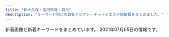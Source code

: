 ```yaml
---
title: "新大久保・高田馬場・目白"
description: "キーワード別にの巨乳アジアン・チャイナエステ嬢情報をまとめました。"
---
```


新着画像と新着キーワードをまとめています。
2021年07月05日の情報です。

<DmmAffiliateIns />
<KeywordTable
  shops={
    [
    {
        "url": "http://tkoi.work/",
        "keywords": {},
        "img_links": [
            "http://tkoi.work/images/sm.jpg",
            "http://tkoi.work/sp/images/2.jpg",
            "http://tkoi.work/sp/img/riri1.jpg",
            "http://tkoi.work/images/int2.png",
            "http://tkoi.work/images/interior_t.jpg",
            "http://tkoi.work/sp/images/3.jpg",
            "http://tkoi.work/sp/images/ac2.png",
            "http://tkoi.work/sp/images/int2.png",
            "http://tkoi.work/sp/images/sys.png",
            "http://tkoi.work/images/main_footer.jpg",
            "http://tkoi.work/images/sys1.png",
            "http://tkoi.work/sp/images/head.jpg",
            "http://tkoi.work/img/mika1.jpg",
            "http://tkoi.work/images/b2.jpg",
            "http://tkoi.work/images/mobile.jpg",
            "http://tkoi.work/img/riri1.jpg",
            "http://tkoi.work/sp/images/1.jpg",
            "http://tkoi.work/sp/images/interior_t.png",
            "http://tkoi.work/sp/images/staff_t.png",
            "http://tkoi.work/sp/images/newsb.png",
            "http://tkoi.work/sp/images/info.png",
            "http://tkoi.work/images/s1.png",
            "http://tkoi.work/sp/images/4.jpg",
            "http://tkoi.work/images/news.png",
            "http://tkoi.work/images/int1.png",
            "http://tkoi.work/images/staff_t.jpg",
            "http://tkoi.work/sp/img/ai1.jpg",
            "http://tkoi.work/img/koko1.jpg",
            "http://tkoi.work/images/sys2.png",
            "http://tkoi.work/sp/images/footer.png",
            "http://tkoi.work/img/ai1.jpg",
            "http://tkoi.work/images/main_top.jpg",
            "http://tkoi.work/sp/images/int1.png",
            "http://tkoi.work/images/1.jpg",
            "http://tkoi.work/sp/images/news.jpg",
            "http://tkoi.work/sp/images/ac1.jpg",
            "http://tkoi.work/images/3.jpg",
            "http://tkoi.work/images/ta.jpg",
            "http://tkoi.work/images/b1.jpg",
            "http://tkoi.work/images/head.jpg",
            "http://tkoi.work/sp/images/rec2.png",
            "http://tkoi.work/sp/img/koko1.jpg",
            "http://tkoi.work/sp/images/tel.jpg",
            "http://tkoi.work/sp/menu/top.jpg",
            "http://tkoi.work/sp/menu/staff.jpg",
            "http://tkoi.work/sp/images/rec1.png",
            "http://tkoi.work/sp/img/mika1.jpg",
            "http://tkoi.work/images/b3.jpg",
            "http://tkoi.work/images/2.jpg",
            "http://tkoi.work/sp/images/info_t.jpg",
            "http://tkoi.work/images/4.jpg"
        ],
        "name": "\u604b",
        "station": "JR\u9ad8\u7530\u99ac\u5834\u99c5\u65e9\u7a32\u7530\u53e3"
    },
    {
        "station": "JR\u9ad8\u7530\u99ac\u5834\u99c5\u65e9\u7a32\u7530\u53e3",
        "keywords": {
            "D": 1,
            "89": 1,
            "C": 7,
            "87": 4,
            "88": 3
        },
        "url": "http://www.y-rlx.site/",
        "img_links": [
            "http://y-rlx.site/images/index_04.jpg",
            "http://www.y-rlx.site/images/upload/thumb/d36e2b351f872c4a.jpg",
            "http://www.y-rlx.site/images/upload/thumb/014d074e9b93e9d3.jpg",
            "http://www.y-rlx.site/images/info.jpg",
            "http://www.y-rlx.site/images/index_10.jpg",
            "http://www.y-rlx.site/images/upload/thumb/296a422030195eea.jpg",
            "http://www.y-rlx.site/images/index_09.jpg",
            "http://www.y-rlx.site/images/staff_09.jpg",
            "http://www.y-rlx.site/images/index_04.jpg",
            "http://www.y-rlx.site/images/index_01.jpg",
            "http://www.y-rlx.site/images/index_03.jpg",
            "http://www.y-rlx.site/girl/02.jpg",
            "http://www.y-rlx.site/images/upload/thumb/6f5c8adf73ecadc0.jpg",
            "http://www.y-rlx.site/images/card.jpg",
            "http://www.y-rlx.site/images/index_18.jpg",
            "http://y-rlx.site/images/index_07.jpg",
            "http://www.y-rlx.site/images/upload/thumb/7555ce96672677f4.jpg",
            "http://www.y-rlx.site/images/index_05.jpg",
            "http://www.y-rlx.site/images/rec_09.jpg",
            "http://www.y-rlx.site/girl/04.jpg",
            "http://www.y-rlx.site/images/index_08.jpg",
            "http://www.y-rlx.site/images/index_06.jpg",
            "http://www.y-rlx.site/images/index_13.jpg",
            "http://www.y-rlx.site/images/index_19.jpg",
            "http://www.y-rlx.site/images/upload/thumb/e95087fc68743943.jpg",
            "http://www.y-rlx.site/images/index_11.jpg",
            "http://www.y-rlx.site/images/index_15.jpg",
            "http://www.y-rlx.site/images/index_20.jpg",
            "http://www.y-rlx.site/images/rec.jpg",
            "http://www.y-rlx.site/images/upload/thumb/22943222540dae02.jpg",
            "http://www.y-rlx.site/images/index_07.jpg",
            "http://www.y-rlx.site/girl/05.jpg",
            "http://www.y-rlx.site/images/info_09.jpg",
            "http://www.y-rlx.site/images/index_02.jpg",
            "http://www.y-rlx.site/girl/01.jpg",
            "http://www.y-rlx.site/girl/03.jpg",
            "http://www.y-rlx.site/images/upload/thumb/8094444931bf183e.jpg"
        ],
        "name": "\u60a0\u30a8\u30b9\u30c6"
    },
    {
        "name": "Lovely Heart",
        "keywords": {
            "C": 39
        },
        "url": "http://aes-salon.com/",
        "station": "JR\u5927\u4e45\u4fdd\u99c5\u5317\u53e3",
        "img_links": [
            "http://aes-salon.com/scdl/staff/10731mb.jpg",
            "http://aes-salon.com/scdl/staff/10721.jpg",
            "http://aes-salon.com/pic/head.jpg",
            "http://aes-salon.com/scdl/staff/10411.jpg",
            "http://aes-salon.com/scdl/staff/10502.jpg",
            "http://aes-salon.com/img/ttl_staff.png",
            "http://aes-salon.com/scdl/staff/10692.jpg",
            "http://aes-salon.com/pic/top2.jpg",
            "http://aes-salon.com/scdl/staff/10122.jpg",
            "http://aes-salon.com/scdl/staff/10592.jpg",
            "http://aes-salon.com/img/access/road2.jpg",
            "http://aes-salon.com/pic/top1.jpg",
            "http://aes-salon.com/scdl/staff/10631mb.jpg",
            "http://aes-salon.com/scdl/staff/10651mb.jpg",
            "http://aes-salon.com/scdl/staff/10631.jpg",
            "http://aes-salon.com/img/ttl_attbnr.jpg",
            "http://aes-salon.com/scdl/staff/10471.jpg",
            "http://aes-salon.com/scdl/staff/10591.jpg",
            "http://aes-salon.com/img/ttl_sister.png",
            "http://aes-salon.com/scdl/staff/10081mb.jpg",
            "http://aes-salon.com/scdl/staff/10091.jpg",
            "http://aes-salon.com/scdl/staff/10082.jpg",
            "http://aes-salon.com/scdl/staff/10121mb.jpg",
            "http://aes-salon.com/scdl/staff/10671mb.jpg",
            "http://aes-salon.com/img/ttl_bekan.jpg",
            "http://aes-salon.com/scdl/staff/10462.jpg",
            "http://aes-salon.com/scdl/staff/10461mb.jpg",
            "http://aes-salon.com/scdl/staff/10341.jpg",
            "http://aes-salon.com/scdl/staff/10731.jpg",
            "http://aes-salon.com/scdl/staff/10091mb.jpg",
            "http://aes-salon.com/scdl/staff/10741mb.jpg",
            "http://aes-salon.com/scdl/staff/10121.jpg",
            "http://aes-salon.com/scdl/staff/10641.jpg",
            "http://aes-salon.com/scdl/staff/10601mb.jpg",
            "http://aes-salon.com/img/system/campaign.jpg",
            "http://aes-salon.com/scdl/staff/10441mb.jpg",
            "http://aes-salon.com/scdl/staff/10721mb.jpg",
            "http://aes-salon.com/scdl/staff/10341mb.jpg",
            "http://aes-salon.com/scdl/staff/10711.jpg",
            "http://aes-salon.com/scdl/staff/10411mb.jpg",
            "http://aes-salon.com/scdl/staff/10511.jpg",
            "http://aes-salon.com/scdl/staff/10511mb.jpg",
            "http://aes-salon.com/scdl/staff/10711mb.jpg",
            "http://aes-salon.com/scdl/staff/10693.jpg",
            "http://aes-salon.com/scdl/staff/10292.jpg",
            "http://aes-salon.com/scdl/staff/10691mb.jpg",
            "http://aes-salon.com/scdl/staff/10501mb.jpg",
            "http://aes-salon.com/scdl/staff/10651.jpg",
            "http://aes-salon.com/scdl/staff/10601.jpg",
            "http://aes-salon.com/scdl/staff/10671.jpg",
            "http://aes-salon.com/scdl/staff/10602.jpg",
            "http://aes-salon.com/scdl/staff/10092.jpg",
            "http://aes-salon.com/scdl/staff/10291.jpg",
            "http://aes-salon.com/scdl/staff/10591mb.jpg",
            "http://aes-salon.com/scdl/staff/10461.jpg",
            "http://aes-salon.com/scdl/staff/10641mb.jpg",
            "http://aes-salon.com/scdl/staff/10083.jpg",
            "http://aes-salon.com/scdl/staff/10571mb.jpg",
            "http://aes-salon.com/scdl/staff/10741.jpg",
            "http://aes-salon.com/scdl/staff/10701mb.jpg",
            "http://aes-salon.com/scdl/staff/10701.jpg",
            "http://aes-salon.com/scdl/staff/10561mb.jpg",
            "http://aes-salon.com/img/access/road3.jpg",
            "http://aes-salon.com/scdl/staff/10472.jpg",
            "http://aes-salon.com/scdl/staff/10081.jpg",
            "http://aes-salon.com/img/access/roaddm.png",
            "http://aes-salon.com/scdl/staff/10441.jpg",
            "http://aes-salon.com/img/access/road1.jpg",
            "http://aes-salon.com/scdl/staff/10351mb.jpg",
            "http://aes-salon.com/img/ttl_nouka.jpg",
            "http://aes-salon.com/scdl/staff/10691.jpg",
            "http://aes-salon.com/scdl/staff/10342.jpg",
            "http://aes-salon.com/scdl/staff/10412.jpg",
            "http://aes-salon.com/scdl/staff/10561.jpg",
            "http://aes-salon.com/scdl/staff/10661.jpg",
            "http://aes-salon.com/scdl/staff/10351.jpg",
            "http://aes-salon.com/i/files/homeimg.jpg",
            "http://aes-salon.com/scdl/staff/10694.jpg",
            "http://aes-salon.com/scdl/staff/10571.jpg",
            "http://aes-salon.com/scdl/staff/10471mb.jpg",
            "http://aes-salon.com/img/ttl_att.png",
            "http://aes-salon.com/scdl/staff/10621mb.jpg",
            "http://aes-salon.com/img/access/road4.jpg",
            "http://aes-salon.com/scdl/staff/10621.jpg",
            "http://aes-salon.com/scdl/staff/10563.jpg",
            "http://aes-salon.com/scdl/staff/10661mb.jpg",
            "http://aes-salon.com/img/ttl_mobile.jpg",
            "http://aes-salon.com/scdl/staff/10562.jpg",
            "http://aes-salon.com/scdl/staff/10291mb.jpg",
            "http://aes-salon.com/scdl/staff/10501.jpg"
        ]
    },
    {
        "img_links": [
            "http://aes-treat.com/scdl/staff/10842.jpg",
            "http://aes-treat.com/scdl/staff/10171mb.jpg",
            "http://aes-treat.com/scdl/staff/10861mb.jpg",
            "http://aes-treat.com/img/ttl_nouka.jpg",
            "http://aes-treat.com/scdl/staff/11211.jpg",
            "http://aes-treat.com/i/files/homeimg.jpg",
            "http://aes-treat.com/scdl/staff/10891mb.jpg",
            "http://aes-treat.com/scdl/staff/11241.jpg",
            "http://aes-treat.com/scdl/staff/11111.jpg",
            "http://aes-treat.com/img/system/campaign.jpg",
            "http://aes-treat.com/scdl/staff/10811mb.jpg",
            "http://aes-treat.com/scdl/staff/10721mb.jpg",
            "http://aes-treat.com/scdl/staff/11081.jpg",
            "http://aes-treat.com/scdl/staff/11131.jpg",
            "http://aes-treat.com/scdl/staff/10972.jpg",
            "http://aes-treat.com/scdl/staff/11111mb.jpg",
            "http://aes-treat.com/pic/head.jpg",
            "http://aes-treat.com/scdl/staff/11051.jpg",
            "http://aes-treat.com/scdl/staff/10981mb.jpg",
            "http://aes-treat.com/scdl/staff/10651mb.jpg",
            "http://aes-treat.com/scdl/staff/11161mb.jpg",
            "http://aes-treat.com/scdl/staff/11191.jpg",
            "http://aes-treat.com/scdl/staff/11241mb.jpg",
            "http://aes-treat.com/scdl/staff/11041mb.jpg",
            "http://aes-treat.com/scdl/staff/11231.jpg",
            "http://aes-treat.com/img/ttl_mobile.jpg",
            "http://aes-treat.com/img/ttl_staff.png",
            "http://aes-treat.com/scdl/staff/10902.jpg",
            "http://aes-treat.com/scdl/staff/11162.jpg",
            "http://aes-treat.com/scdl/staff/10841mb.jpg",
            "http://aes-treat.com/scdl/staff/11151.jpg",
            "http://aes-treat.com/scdl/staff/11131mb.jpg",
            "http://aes-treat.com/pic/top1.jpg",
            "http://aes-treat.com/scdl/staff/11101.jpg",
            "http://aes-treat.com/scdl/staff/10941.jpg",
            "http://aes-treat.com/scdl/staff/10971.jpg",
            "http://aes-treat.com/img/ttl_attbnr.jpg",
            "http://aes-treat.com/scdl/staff/10811.jpg",
            "http://aes-treat.com/scdl/staff/10681mb.jpg",
            "http://aes-treat.com/scdl/staff/10861.jpg",
            "http://aes-treat.com/scdl/staff/11091.jpg",
            "http://aes-treat.com/scdl/staff/11231mb.jpg",
            "http://aes-treat.com/scdl/staff/11191mb.jpg",
            "http://aes-treat.com/scdl/staff/10721.jpg",
            "http://aes-treat.com/scdl/staff/10841.jpg",
            "http://aes-treat.com/scdl/staff/10891.jpg",
            "http://aes-treat.com/scdl/staff/10681.jpg",
            "http://aes-treat.com/scdl/staff/11091mb.jpg",
            "http://aes-treat.com/pic/top2.jpg",
            "http://aes-treat.com/scdl/staff/10901.jpg",
            "http://aes-treat.com/scdl/staff/10171.jpg",
            "http://aes-treat.com/scdl/staff/10981.jpg",
            "http://aes-treat.com/scdl/staff/11211mb.jpg",
            "http://aes-treat.com/scdl/staff/10651.jpg",
            "http://aes-treat.com/img/ttl_att.png",
            "http://aes-treat.com/scdl/staff/11081mb.jpg",
            "http://aes-treat.com/scdl/staff/11121mb.jpg",
            "http://aes-treat.com/scdl/staff/10941mb.jpg",
            "http://aes-treat.com/scdl/staff/11121.jpg",
            "http://aes-treat.com/scdl/staff/10771.jpg",
            "http://aes-treat.com/scdl/staff/10901mb.jpg",
            "http://aes-treat.com/scdl/staff/10971mb.jpg",
            "http://aes-treat.com/scdl/staff/11101mb.jpg",
            "http://aes-treat.com/scdl/staff/10771mb.jpg",
            "http://aes-treat.com/scdl/staff/11051mb.jpg",
            "http://aes-treat.com/scdl/staff/11151mb.jpg",
            "http://aes-treat.com/scdl/staff/11161.jpg",
            "http://aes-treat.com/img/ttl_sister.png",
            "http://aes-treat.com/scdl/staff/11041.jpg"
        ],
        "keywords": {
            "C": 38
        },
        "name": "Lovely Heart \u5927\u4e45\u4fdd\u5225\u9928",
        "station": "JR\u5927\u4e45\u4fdd\u99c5\u5317\u53e3",
        "url": "http://aes-treat.com/"
    },
    {
        "img_links": [],
        "keywords": {},
        "name": "Rabenda\u30fb\u30e9\u30d9\u30f3\u30c0\u30fc",
        "station": "JR\u5927\u4e45\u4fdd\u99c5\u5317\u53e3",
        "url": "http://gogonoheya.ies.fun/"
    },
    {
        "url": "http://familiar.tyo.cm/",
        "img_links": [],
        "name": "Familiar\u30fb\u30d5\u30a1\u30df\u30ea\u30fc\u30a2",
        "station": "JR\u65b0\u5927\u4e45\u4fdd\u99c5",
        "keywords": {}
    },
    {
        "station": "JR\u9ad8\u7530\u99ac\u5834\u99c5\u65e9\u7a32\u7530\u53e3",
        "keywords": {},
        "name": "Honey At Home \u30cf\u30cb\u30fc\u30a2\u30c3\u30c8\u30db\u30fc\u30e0",
        "url": "http://www.china-es.info/",
        "img_links": [
            "http://www.china-es.info/images/menu/interior.jpg",
            "http://www.china-es.info/images/int2.jpg",
            "http://www.china-es.info/img/nana2.jpg",
            "http://www.china-es.info/images/int3.jpg",
            "http://www.china-es.info/images/sys2.jpg",
            "http://www.china-es.info/img/hibiki1.jpg",
            "http://www.china-es.info/images/rec1.jpg",
            "http://www.china-es.info/images/head.jpg",
            "http://www.china-es.info/images/top.jpg",
            "http://www.china-es.info/images/sys3.jpg",
            "http://www.china-es.info/images/interior_t.jpg",
            "http://www.china-es.info/images/rec2.jpg",
            "http://www.china-es.info/img/ringo1.jpg",
            "http://www.china-es.info/images/menu/top.jpg",
            "http://www.china-es.info/img/nana1.jpg",
            "http://www.china-es.info/images/mobile.jpg",
            "http://www.china-es.info/images/int1.jpg",
            "http://www.china-es.info/images/menu/staff.jpg",
            "http://www.china-es.info/images/news.jpg",
            "http://www.china-es.info/images/int4.jpg",
            "http://www.china-es.info/images/staff_t.jpg",
            "http://www.china-es.info/images/sys1.jpg"
        ]
    },
    {
        "name": "\u697d\u5712",
        "img_links": [
            "http://massage-1.net/images/top/top_05.jpg",
            "http://massage-1.net/images/top/top_08.png",
            "http://massage-1.net/images/page_top.png",
            "http://massage-1.net/images/home/top.jpg",
            "http://massage-1.net/images/top/top_04.jpg",
            "http://massage-1.net/images/staff_image/staf_05a.jpg",
            "http://massage-1.net/images/top/top_02.jpg",
            "http://massage-1.net/images/top/top_01.jpg",
            "http://massage-1.net/images/top/top_06.jpg",
            "http://massage-1.net/images/top/top_03.jpg"
        ],
        "station": "JR\u9ad8\u7530\u99ac\u5834\u99c5\u65e9\u7a32\u7530\u53e3",
        "keywords": {},
        "url": "http://massage-1.net/"
    },
    {
        "station": "JR\u65b0\u5927\u4e45\u4fdd\u99c5",
        "keywords": {},
        "img_links": [
            "http://www.harunoyume.com/images/covergirl.jpg",
            "http://www.harunoyume.com/images/discount.jpg",
            "http://www.harunoyume.com/images/service-image.jpg",
            "http://www.harunoyume.com/images/campaign.jpg"
        ],
        "name": "\u6625\u306e\u5922",
        "url": "http://www.harunoyume.com/"
    },
    {
        "url": "https://tsukinohana88.wixsite.com/index",
        "name": "\u6708\u306e\u82b1",
        "station": "JR\u65b0\u5927\u4e45\u4fdd\u99c5",
        "keywords": {},
        "img_links": [
            "https://static.wixstatic.com/media/80a184_126746405a7f40f191a12f71b777ea41~mv2.png",
            "https://static.wixstatic.com/media/80a184_fc46eb4762dc45d5aaded3823ed9ff89~mv2.png",
            "https://static.wixstatic.com/media/80a184_6f8a99a76cfa4e8cb6871f8cdc4667f5~mv2.png",
            "https://static.wixstatic.com/media/80a184_60e3e10d71c6473ca82f313fefc49773~mv2.png",
            "https://static.wixstatic.com/media/80a184_d0c431a3436e444fbe13148d4f1d1722~mv2.png",
            "https://static.wixstatic.com/media/80a184_d01c61ede293427e90b1ce25be8720c0~mv2.png",
            "https://static.wixstatic.com/media/80a184_a8e12af9159e4af2bbd2cf724caf4e6a~mv2.jpeg",
            "https://static.wixstatic.com/media/80a184_9dc0d14b20d54a71a6cb9f57217e8a32~mv2.png",
            "https://static.wixstatic.com/media/80a184_b70a2c117ac542f79ec2a2014b642be4~mv2.png",
            "https://static.wixstatic.com/media/80a184_5208b825bc574a8e8c38cfed61640f7b~mv2.png",
            "https://static.wixstatic.com/media/80a184_685d8785c64448469efbaecd356f0615~mv2.jpg",
            "https://static.wixstatic.com/media/80a184_37c7b495532e44808fa932ada8728921~mv2.png",
            "https://static.wixstatic.com/media/71aabe_7fde48e91203411687f75bf66049b810~mv2.jpg",
            "https://static.wixstatic.com/media/80a184_f4cca0709e8a42dfbc72e26393934723~mv2.jpg"
        ]
    },
    {
        "name": "RAN\uff5e\u30e9\u30f3\uff5e",
        "station": "JR\u9ad8\u7530\u99ac\u5834\u99c5\u6771\u53e3",
        "keywords": {},
        "url": "http://esthe.top/",
        "img_links": [
            "http://esthe.top/images/QRcode.jpg",
            "http://esthe.top/images/an_2_03.jpg",
            "http://esthe.top/images/demo/slider/images/slide2.png",
            "http://esthe.top/images/demo/slider/images/slide1.png",
            "http://esthe.top/images/staff_images/staff_014a.jpg",
            "http://esthe.top/images/staff_images/staff_01b.jpg",
            "http://esthe.top/images/staff_images/staff_07a.jpg",
            "http://esthe.top/images/demo/slider/images/slide3.png",
            "http://esthe.top/images/room_images/gallery-06.jpg",
            "http://esthe.top/images/demo/slider/tooltips/slide1.png",
            "http://esthe.top/images/an_1_06.jpg",
            "http://esthe.top/images/index_02.jpg",
            "http://esthe.top/images/staff_images/staff_04a.jpg",
            "http://esthe.top/images/room_images/index-02.jpg",
            "http://esthe.top/images/an_2_07.jpg",
            "http://esthe.top/images/acs_ima/access-04.jpg",
            "http://esthe.top/images/staff_images/staff_07b.jpg",
            "http://esthe.top/images/staff_images/staff_09b.jpg",
            "http://esthe.top/images/demo/slider/images/slide5.png",
            "http://esthe.top/images/an_1_02.jpg",
            "http://esthe.top/images/room_images/gallery-04.jpg",
            "http://esthe.top/images/an_2_06.jpg",
            "http://esthe.top/images/room_images/gallery-02.jpg",
            "http://esthe.top/images/demo/slider/tooltips/slide4.png",
            "http://esthe.top/images/room_images/gallery-03.jpg",
            "http://esthe.top/images/staff_images/staff_012a.jpg",
            "http://esthe.top/images/staff_images/staff_013a.jpg",
            "http://esthe.top/images/room_images/gallery-01.jpg",
            "http://esthe.top/images/staff_images/staff_010b.jpg",
            "http://esthe.top/images/an_1_07.jpg",
            "http://esthe.top/images/staff_images/staff_010a.jpg",
            "http://esthe.top/images/demo/slider/images/slide4.png",
            "http://esthe.top/images/staff_images/staff_04b.jpg",
            "http://esthe.top/images/an_1_03.jpg",
            "http://esthe.top/images/Bottom_01.jpg",
            "http://esthe.top/images/an_2_02.jpg",
            "http://esthe.top/images/an_1_05.jpg",
            "http://esthe.top/images/an_2_04.jpg",
            "http://esthe.top/images/room_images/gallery-05.jpg",
            "http://esthe.top/images/Bottom_02.jpg",
            "http://esthe.top/images/an_1_04.jpg",
            "http://esthe.top/images/an_2_05.jpg",
            "http://esthe.top/images/acs_ima/access-02.jpg",
            "http://esthe.top/images/room_images/index-01.jpg",
            "http://esthe.top/images/acs_ima/access-01.jpg",
            "http://esthe.top/images/demo/slider/tooltips/slide3.png",
            "http://esthe.top/images/staff_images/staff_01a.jpg",
            "http://esthe.top/images/acs_ima/access-03.jpg",
            "http://esthe.top/images/staff_images/staff_09a.jpg",
            "http://esthe.top/images/demo/slider/tooltips/slide2.png",
            "http://esthe.top/images/demo/slider/tooltips/slide5.png"
        ]
    },
    {
        "station": "JR\u5927\u4e45\u4fdd\u99c5\u5317\u53e3",
        "keywords": {},
        "name": "\u7652\u3057\u306e\u51fa\u4f1a\u3044",
        "url": "http://p-aroma.work/",
        "img_links": [
            "http://p-aroma.work/images/interior_t.png",
            "http://p-aroma.work/images/int2.png",
            "http://p-aroma.work/images/sys.png",
            "http://p-aroma.work/images/4.jpg",
            "http://p-aroma.work/staff/ayaka.jpg",
            "http://p-aroma.work/img/kasumi1.png",
            "http://p-aroma.work/images/2.jpg",
            "http://p-aroma.work/img/ayaka1.png",
            "http://p-aroma.work/staff/kasumi.jpg",
            "http://p-aroma.work/img/mirai1.png",
            "http://p-aroma.work/staff/rina.jpg",
            "http://p-aroma.work/images/head.jpg",
            "http://p-aroma.work/images/news.jpg",
            "http://p-aroma.work/images/staff_t.png",
            "http://p-aroma.work/images/s1.png",
            "http://p-aroma.work/staff/haru.jpg",
            "http://p-aroma.work/images/6.jpg",
            "http://p-aroma.work/images/s1.jpg",
            "http://p-aroma.work/images/tel.jpg",
            "http://p-aroma.work/images/s2.jpg",
            "http://p-aroma.work/img/rina1.png",
            "http://p-aroma.work/images/7.jpg",
            "http://p-aroma.work/images/int1.png",
            "http://p-aroma.work/images/mobile.jpg",
            "http://p-aroma.work/img/haru1.png",
            "http://p-aroma.work/staff/mirai.jpg",
            "http://p-aroma.work/img/mayu1.png",
            "http://p-aroma.work/images/3.jpg",
            "http://p-aroma.work/staff/mayu.jpg",
            "http://p-aroma.work/images/1.jpg"
        ]
    },
    {
        "name": "COCORO",
        "keywords": {
            "E": 1,
            "\u30bb\u30af\u30b7\u30fc": 1,
            "C": 21
        },
        "station": "JR\u5927\u4e45\u4fdd\u99c5\u5317\u53e3",
        "url": "https://www.cocoro556.in/",
        "img_links": [
            "https://www.cocoro556.in/img/material/pd_st3.png",
            "https://www.cocoro556.in/img/material/p2_t2_subt5_m2.png",
            "https://www.cocoro556.in/img/girl/list/slist149a7ba2e87eeed7d2ede49599bc2037647.jpg",
            "https://www.cocoro556.in/img/material/gm3_rollout.png",
            "https://www.cocoro556.in/img/girl/thumb/smain1461f806d031a1244ccfaa8b4d307f6ef6d7.jpg",
            "https://www.cocoro556.in/img/material/pd_number.png",
            "https://www.cocoro556.in/img/girl/thumb/smain1672d805234c8fbb465b0ed26b0a1e25b455.jpg",
            "https://www.cocoro556.in/img/girl/main/smain1541a1f8e548a2959236fdd0e7abcde80ac7.jpg",
            "https://www.cocoro556.in/img/girl/list/slist142b75436b0012f83588e08b8d8eb48c8c2.jpg",
            "https://www.cocoro556.in/img/girl/thumb/smain16636b52cc464ee28ef5cf18bb2b1e5be8c2.jpg",
            "https://www.cocoro556.in/img/girl/list/slist154a1f8e548a2959236fdd0e7abcde80ac7.jpg",
            "https://www.cocoro556.in/img/material/p2_t2_sub_m1_2.png",
            "https://www.cocoro556.in/img/material/photost2rev1.png",
            "https://www.cocoro556.in/img/girl/thumb/smain164135ee9e4407f412c3d2708030a189f1c0.jpg",
            "https://www.cocoro556.in/img/material/p2_t2_subt5_m1.png",
            "https://www.cocoro556.in/img/material/top_t3_imgrev1.jpg",
            "https://www.cocoro556.in/img/material/gm6_rollover.png",
            "https://www.cocoro556.in/img/material/pageheaderimg4.jpg",
            "https://www.cocoro556.in/img/girl/thumb/smain126242f85375ac3eb532582567360874d2d6.jpg",
            "https://www.cocoro556.in/img/material/age_rollout.png",
            "https://www.cocoro556.in/img/material/p3_1_t1.png",
            "https://www.cocoro556.in/img/girl/thumb/smain14922dea5bdda380e76839c012ab24bd9f82.jpg",
            "https://www.cocoro556.in/img/material/gm5_rollout.png",
            "https://www.cocoro556.in/img/camp/camp20210403short.jpg",
            "https://www.cocoro556.in/img/material/p6_t2_subt1.png",
            "https://www.cocoro556.in/img/girl/thumb/smain16616b52cc464ee28ef5cf18bb2b1e5be8c2.jpg",
            "https://www.cocoro556.in/img/material/p2_t2_subt4_m1.png",
            "https://www.cocoro556.in/img/girl/thumb/smain14634879628e490d1ecf1cd7a9d727569f95.jpg",
            "https://www.cocoro556.in/img/material/p6_t1.png",
            "https://www.cocoro556.in/img/material/gm1_rollover.png",
            "https://www.cocoro556.in/img/girl/thumb/smain1443346e3df3ff1cef1386c89c6ba9e9f72e.jpg",
            "https://www.cocoro556.in/img/material/p3_t1.png",
            "https://www.cocoro556.in/img/material/top_t2.png",
            "https://www.cocoro556.in/img/material/p6_t3_subt1.png",
            "https://www.cocoro556.in/img/girl/main/smain1491773ceed1a7cd35919e9c6866285fb943.jpg",
            "https://www.cocoro556.in/img/girl/thumb/smain1423ae12bc52cc115b3190fbe6a84a8ffa74.jpg",
            "https://www.cocoro556.in/img/material/photost3rev1.png",
            "https://www.cocoro556.in/img/girl/thumb/smain1462f806d031a1244ccfaa8b4d307f6ef6d7.jpg",
            "https://www.cocoro556.in/img/material/p6_t2.png",
            "https://www.cocoro556.in/img/material/ftel.png",
            "https://www.cocoro556.in/img/material/leftinfo.png",
            "https://www.cocoro556.in/img/girl/main/smain1421b75436b0012f83588e08b8d8eb48c8c2.jpg",
            "https://www.cocoro556.in/img/girl/thumb/smain1422b75436b0012f83588e08b8d8eb48c8c2.jpg",
            "https://www.cocoro556.in/img/material/pageheaderimg2.jpg",
            "https://www.cocoro556.in/img/material/gm2_rollout.png",
            "https://www.cocoro556.in/img/girl/thumb/smain1673d805234c8fbb465b0ed26b0a1e25b455.jpg",
            "https://www.cocoro556.in/img/material/top_t4.png",
            "https://www.cocoro556.in/img/material/top_t3_subt1.png",
            "https://www.cocoro556.in/img/material/pd_st1.png",
            "https://www.cocoro556.in/img/material/p2_t2_subt5.png",
            "https://www.cocoro556.in/img/material/p2_t2_subt3.png",
            "https://www.cocoro556.in/img/girl/thumb/smain126142f85375ac3eb532582567360874d2d6.jpg",
            "https://www.cocoro556.in/img/girl/thumb/smain16626b52cc464ee28ef5cf18bb2b1e5be8c2.jpg",
            "https://www.cocoro556.in/img/camp/camp20210701.jpg",
            "https://www.cocoro556.in/img/girl/thumb/smain126332fd72809eba38056753c1720b05d8d5.jpg",
            "https://www.cocoro556.in/img/girl/thumb/smain1543ab2e0ee9f9fde8103e9fe80e33b07761.jpg",
            "https://www.cocoro556.in/img/material/photost1.png",
            "https://www.cocoro556.in/img/girl/list/slist167f0b4414b94d2c934624a47b21815ef54.jpg",
            "https://www.cocoro556.in/img/girl/thumb/smain1421b75436b0012f83588e08b8d8eb48c8c2.jpg",
            "https://www.cocoro556.in/img/material/gm6_rollout.png",
            "https://www.cocoro556.in/img/material/pageheaderimg1.jpg",
            "https://www.cocoro556.in/img/girl/main/smain16616b52cc464ee28ef5cf18bb2b1e5be8c2.jpg",
            "https://www.cocoro556.in/img/camp/camp20210501premium.jpg",
            "https://www.cocoro556.in/img/girl/list/slist12642f85375ac3eb532582567360874d2d6.jpg",
            "https://www.cocoro556.in/img/girl/thumb/smain1491773ceed1a7cd35919e9c6866285fb943.jpg",
            "https://www.cocoro556.in/img/material/mobilesite.png",
            "https://www.cocoro556.in/img/material/gm5_rollover.png",
            "https://www.cocoro556.in/img/material/gm3_rollover.png",
            "https://www.cocoro556.in/img/material/gm1_rollout.png",
            "https://www.cocoro556.in/img/material/p5_t1.png",
            "https://www.cocoro556.in/img/material/p2_t2.png",
            "https://www.cocoro556.in/img/girl/thumb/smain1541a1f8e548a2959236fdd0e7abcde80ac7.jpg",
            "https://www.cocoro556.in/img/material/p2_t2_sub_m1_1.png",
            "https://www.cocoro556.in/img/material/p2_t2_sub_m1_3.png",
            "https://www.cocoro556.in/img/girl/thumb/smain1441346e3df3ff1cef1386c89c6ba9e9f72e.jpg",
            "https://www.cocoro556.in/img/material/gm4_rollout.png",
            "https://www.cocoro556.in/img/girl/list/slist146f806d031a1244ccfaa8b4d307f6ef6d7.jpg",
            "https://www.cocoro556.in/img/material/p2_t2_subt4.png",
            "https://www.cocoro556.in/img/girl/thumb/smain1542a1f8e548a2959236fdd0e7abcde80ac7.jpg",
            "https://www.cocoro556.in/img/girl/thumb/smain1442346e3df3ff1cef1386c89c6ba9e9f72e.jpg",
            "https://www.cocoro556.in/img/girl/list/slist144346e3df3ff1cef1386c89c6ba9e9f72e.jpg",
            "https://www.cocoro556.in/img/material/photost7.png",
            "https://www.cocoro556.in/img/girl/list/slist1666b52cc464ee28ef5cf18bb2b1e5be8c2.jpg",
            "https://www.cocoro556.in/img/material/photost4rev1.png",
            "https://www.cocoro556.in/img/material/photost6.png",
            "https://www.cocoro556.in/img/girl/main/smain1671d805234c8fbb465b0ed26b0a1e25b455.jpg",
            "https://www.cocoro556.in/img/material/p2_t2_subt2.png",
            "https://www.cocoro556.in/img/material/photost5.png",
            "https://www.cocoro556.in/img/material/pd_st2.png",
            "https://www.cocoro556.in/img/girl/list/slist16435ee9e4407f412c3d2708030a189f1c0.jpg",
            "https://www.cocoro556.in/img/material/gm2_rollover.png",
            "https://www.cocoro556.in/img/material/p2_t2_subt1.png",
            "https://www.cocoro556.in/img/girl/thumb/smain1493773ceed1a7cd35919e9c6866285fb943.jpg",
            "https://www.cocoro556.in/img/girl/main/smain1461f806d031a1244ccfaa8b4d307f6ef6d7.jpg",
            "https://www.cocoro556.in/img/girl/main/smain1441346e3df3ff1cef1386c89c6ba9e9f72e.jpg",
            "https://www.cocoro556.in/img/material/p6_t3.png",
            "https://www.cocoro556.in/img/girl/thumb/smain1671d805234c8fbb465b0ed26b0a1e25b455.jpg",
            "https://www.cocoro556.in/img/girl/main/smain126142f85375ac3eb532582567360874d2d6.jpg",
            "https://www.cocoro556.in/img/material/pageheaderimg3.jpg",
            "https://www.cocoro556.in/img/material/top_t3.png",
            "https://www.cocoro556.in/img/girl/main/smain164135ee9e4407f412c3d2708030a189f1c0.jpg",
            "https://www.cocoro556.in/img/material/accminimgrev1.jpg",
            "https://www.cocoro556.in/img/material/top_t1.png"
        ]
    },
    {
        "url": "http://kobo.mssg.jp/",
        "name": "\u6c34\u8272-\u30df\u30ba\u30a4\u30ed-",
        "img_links": [
            "http://kobo.mssg.jp/layer/images/top/top_01.jpg",
            "http://kobo.mssg.jp/images/info.png",
            "http://kobo.mssg.jp/images/wenzi-staff.png",
            "http://kobo.mssg.jp/images/staff_bj4.png",
            "http://kobo.mssg.jp/layer/images/top/top_04.jpg",
            "http://kobo.mssg.jp/layer/images/top/top_02.jpg",
            "http://kobo.mssg.jp/images/staff_bj1.png",
            "http://kobo.mssg.jp/images/staff_8a.jpg",
            "http://kobo.mssg.jp/layer/images/top/top_03.jpg",
            "http://kobo.mssg.jp/layer/images/top.jpg",
            "http://kobo.mssg.jp/images/s_info.png",
            "http://kobo.mssg.jp/layer/images/top/top_08.png",
            "http://kobo.mssg.jp/images/staff_4.jpg",
            "http://kobo.mssg.jp/images/staff_9b.jpg",
            "http://kobo.mssg.jp/images/staff_8.jpg",
            "http://kobo.mssg.jp/images/staff_9a.jpg",
            "http://kobo.mssg.jp/layer/images/top/top_05.jpg",
            "http://kobo.mssg.jp/images/top1.jpg",
            "http://kobo.mssg.jp/images/top2.jpg",
            "http://kobo.mssg.jp/images/staff_2a.jpg",
            "http://kobo.mssg.jp/images/1.jpg",
            "http://kobo.mssg.jp/images/staff_10a.jpg",
            "http://kobo.mssg.jp/images/staff_5.jpg",
            "http://kobo.mssg.jp/layer/images/top/top_06.jpg",
            "http://kobo.mssg.jp/images/staff_2b.jpg"
        ],
        "station": "JR\u5927\u4e45\u4fdd\u99c5\u5317\u53e3",
        "keywords": {}
    },
    {
        "name": "\u7e01\u4e2d\u7e01\uff5e\u3048\u3093\u3061\u3085\u3046\u3048\u3093\uff5e",
        "img_links": [
            "http://www.enchuen.com/images/therapist_kaori.jpg",
            "http://www.enchuen.com/images/top_slider4.jpg",
            "http://www.enchuen.com/images/h2_linkban.png",
            "http://www.enchuen.com/images/img_aromaoil.png",
            "http://www.enchuen.com/images/h2_twitter.png",
            "http://www.enchuen.com/images/tw_footer.png",
            "http://www.enchuen.com/images/ban-tel.png",
            "http://www.enchuen.com/images/img_slider03.png",
            "http://www.enchuen.com/images/img_slider01.png",
            "http://www.enchuen.com/images/therapist_yona.jpg",
            "http://www.enchuen.com/images/therapist_yume.jpg",
            "http://www.enchuen.com/images/img_service06.png",
            "http://www.enchuen.com/images/h2_instagam.png",
            "http://www.enchuen.com/images/therapist_noa_s.jpg",
            "http://www.enchuen.com/images/h2_alltherapist.png",
            "http://www.enchuen.com/images/top_slider6.jpg",
            "http://www.enchuen.com/images/btn_gnavi02_no.png",
            "http://www.enchuen.com/images/interior03.jpg",
            "http://www.enchuen.com/images/img_service07.png",
            "http://www.enchuen.com/images/icon_chi.png",
            "http://www.enchuen.com/images/btn_gnavi06_no.png",
            "http://www.enchuen.com/images/img_service01.png",
            "http://www.enchuen.com/images/tw_header.png",
            "http://www.enchuen.com/images/a_qa.png",
            "http://www.enchuen.com/images/top_slider1.jpg",
            "http://www.enchuen.com/images/interior02_s.jpg",
            "http://www.enchuen.com/images/btn_gnavi01_no.png",
            "http://www.enchuen.com/images/h2_alliancegide.png",
            "http://www.enchuen.com/images/ins_header.png",
            "http://www.enchuen.com/images/mail_header.png",
            "http://www.enchuen.com/images/h2_qa.png",
            "http://www.enchuen.com/images/therapist_kaori_s.jpg",
            "http://www.enchuen.com/images/img_service03.png",
            "http://www.enchuen.com/images/h2_servicecontents.png",
            "http://www.enchuen.com/images/btn_gnavi04_no.png",
            "http://www.enchuen.com/images/therapist_noa.jpg",
            "http://www.enchuen.com/images/h2_information.png",
            "http://www.enchuen.com/images/img_comimgsoon.jpg",
            "http://www.enchuen.com/images/interior01.jpg",
            "http://www.enchuen.com/images/tel_header.png",
            "http://www.enchuen.com/images/therapist_yume_s.jpg",
            "http://www.enchuen.com/images/img_slider02.png",
            "http://www.enchuen.com/images/interior04_s.jpg",
            "http://www.enchuen.com/images/ins_footer.png",
            "http://www.enchuen.com/images/top_slider3.jpg",
            "http://www.enchuen.com/images/top_slider2.jpg",
            "http://www.enchuen.com/images/top_slider5.jpg",
            "http://www.enchuen.com/images/btn_gnavi03_no.png",
            "http://www.enchuen.com/images/img_service04.png",
            "http://www.enchuen.com/images/mess_footer.png",
            "http://www.enchuen.com/images/h2_link01.png",
            "http://www.enchuen.com/images/therapist_yona_s.jpg",
            "http://www.enchuen.com/images/icon_eng.png",
            "http://www.enchuen.com/images/interior04.jpg",
            "http://www.enchuen.com/images/interior03_s.jpg",
            "http://www.enchuen.com/images/interior01_s.jpg",
            "http://www.enchuen.com/images/pagetop.png",
            "http://www.enchuen.com/images/interior02.jpg",
            "http://www.enchuen.com/images/q_qa.png",
            "http://www.enchuen.com/images/img_service02.png",
            "http://www.enchuen.com/images/h2_alliancegide2.png",
            "http://www.enchuen.com/images/img_service05.png",
            "http://www.enchuen.com/images/h2_contact.png",
            "http://www.enchuen.com/images/btn_gnavi05_no.png"
        ],
        "url": "http://www.enchuen.com/",
        "keywords": {
            "C": 4
        },
        "station": "JR\u65b0\u5927\u4e45\u4fdd\u99c5"
    },
    {
        "img_links": [
            "http://xn--vckg5a8c1cydzc9c.biz/images/home.png",
            "http://xn--vckg5a8c1cydzc9c.biz/images/cg021.jpg",
            "http://xn--vckg5a8c1cydzc9c.biz/images/blog_002.png",
            "http://xn--vckg5a8c1cydzc9c.biz/images/cg071.jpg",
            "http://xn--vckg5a8c1cydzc9c.biz/images/clear.png",
            "http://xn--vckg5a8c1cydzc9c.biz/images/friend.png",
            "http://xn--vckg5a8c1cydzc9c.biz/link/menlog.jpg",
            "http://xn--vckg5a8c1cydzc9c.biz/images/cg04.jpg",
            "http://xn--vckg5a8c1cydzc9c.biz/images/cg02.jpg",
            "http://xn--vckg5a8c1cydzc9c.biz/images/cg081.jpg",
            "http://xn--vckg5a8c1cydzc9c.biz/images/info.png",
            "http://xn--vckg5a8c1cydzc9c.biz/images/esthe1.jpg",
            "http://xn--vckg5a8c1cydzc9c.biz/images/header3.png",
            "http://xn--vckg5a8c1cydzc9c.biz/images/esthe3.jpg",
            "http://xn--vckg5a8c1cydzc9c.biz/images/cg031.jpg",
            "http://xn--vckg5a8c1cydzc9c.biz/link/bnr200.jpg",
            "http://xn--vckg5a8c1cydzc9c.biz/images/esthe2.jpg",
            "http://xn--vckg5a8c1cydzc9c.biz/images/cg03.jpg",
            "http://xn--vckg5a8c1cydzc9c.biz/images/main-sp.jpg",
            "http://xn--vckg5a8c1cydzc9c.biz/images/acc.jpg",
            "http://xn--vckg5a8c1cydzc9c.biz/images/cg062.jpg",
            "http://xn--vckg5a8c1cydzc9c.biz/images/cg01.jpg",
            "http://xn--vckg5a8c1cydzc9c.biz/images/cg08.jpg",
            "http://xn--vckg5a8c1cydzc9c.biz/images/staff.png",
            "http://xn--vckg5a8c1cydzc9c.biz/images/cg05.jpg",
            "http://xn--vckg5a8c1cydzc9c.biz/images/home_002.png",
            "http://xn--vckg5a8c1cydzc9c.biz/images/cg07.jpg",
            "http://xn--vckg5a8c1cydzc9c.biz/images/gallery.png",
            "http://xn--vckg5a8c1cydzc9c.biz/images/cg06.jpg",
            "http://xn--vckg5a8c1cydzc9c.biz/images/cg041.jpg",
            "http://xn--vckg5a8c1cydzc9c.biz/images/main1.jpg",
            "http://xn--vckg5a8c1cydzc9c.biz/images/link.png",
            "http://xn--vckg5a8c1cydzc9c.biz/images/cg061.jpg"
        ],
        "keywords": {
            "85": 18,
            "82": 9,
            "86": 36,
            "87": 9
        },
        "name": "Lafuel-\u30e9\u30d5\u30a8\u30eb-",
        "url": "http://xn--vckg5a8c1cydzc9c.biz/",
        "station": "JR\u65b0\u5927\u4e45\u4fdd\u99c5"
    },
    {
        "station": "JR\u5927\u4e45\u4fdd\u99c5\u5357\u53e3",
        "keywords": {},
        "url": "https://venus.tyo.ac/",
        "name": "Venus -\u30f4\u30a3\u30fc\u30ca\u30b9-",
        "img_links": []
    },
    {
        "station": "JR\u9ad8\u7530\u99ac\u5834\u99c5",
        "keywords": {},
        "name": "Pretty \uff5e\u30d7\u30ea\u30c6\u30a3\u30fc\uff5e",
        "img_links": [
            "http://pretty.este.work/aa.jpg",
            "http://pretty.este.work/interior_t.jpg",
            "http://pretty.este.work/tg.jpg",
            "http://pretty.este.work/sayurin.jpg",
            "http://pretty.este.work/3.jpg",
            "http://pretty.este.work/news.jpg",
            "http://pretty.este.work/rec2.png",
            "http://pretty.este.work/2.jpg",
            "http://pretty.este.work/up.jpg",
            "http://pretty.este.work/hana.jpg",
            "http://pretty.este.work/4.jpg",
            "http://pretty.este.work/rec1.png",
            "http://pretty.este.work/staff_t.jpg",
            "http://pretty.este.work/head.jpg",
            "http://pretty.este.work/nana.jpg",
            "http://pretty.este.work/1.jpg",
            "http://pretty.este.work/sakura.jpg",
            "http://pretty.este.work/ayumi.jpg",
            "http://pretty.este.work/int1.png"
        ],
        "url": "http://pretty.este.work/"
    },
    {
        "url": "http://familiar.ests.jp/",
        "img_links": [
            "http://familiar.ests.jp/images/s_staff.png",
            "http://familiar.ests.jp/photos/sites/33/2019/09/2019092718554568.jpg",
            "http://familiar.ests.jp/images/info.png",
            "http://familiar.ests.jp/photos/sites/33/2019/07/2019073009094778.jpg",
            "http://familiar.ests.jp/photos/sites/33/2019/09/2019092318545965.jpg",
            "http://familiar.ests.jp/images/service.jpg",
            "http://familiar.ests.jp/photos/sites/33/2020/10/2020101901153954.jpg",
            "http://familiar.ests.jp/images/mobile.jpg",
            "http://familiar.ests.jp/images/staff_bj1s.png",
            "http://familiar.ests.jp/photos/sites/33/2020/10/2020101409554799.jpg",
            "http://familiar.ests.jp/images/news.png",
            "http://familiar.ests.jp/images/s_link.png",
            "http://familiar.ests.jp/images/nei_bj1.png",
            "http://familiar.ests.jp/images/staff_bj4s.png",
            "http://familiar.ests.jp/images/top.jpg",
            "http://familiar.ests.jp/images/s_service.png",
            "http://familiar.ests.jp/images/bian.jpg",
            "http://familiar.ests.jp/photos/sites/33/2019/09/2019092718570723.jpg"
        ],
        "keywords": {
            "83": 3,
            "86": 3,
            "C": 15
        },
        "name": "\u99ac\u5834one",
        "station": "JR\u9ad8\u7530\u99ac\u5834\u99c5\u65e9\u7a32\u7530\u53e3"
    },
    {
        "img_links": [
            "https://est-hana.com/img/material/d6.png",
            "https://est-hana.com/img/material/photorenew1.jpg",
            "https://est-hana.com/img/girl/pickup/pickup20141227182613.jpeg",
            "https://est-hana.com/img/girl/thumb/smain19725e2ed7efe2de621955e09d12295a13ee.jpg",
            "https://est-hana.com/img/material/massap5.jpg",
            "https://est-hana.com/img/girl/main/smain1901e7f2a11706f93c08ab1eb76c57c0a501.jpg",
            "https://est-hana.com/img/girl/list/s173_list.jpg",
            "https://est-hana.com/img/material/top_t6.png",
            "https://est-hana.com/img/girl/thumb/smain1901e7f2a11706f93c08ab1eb76c57c0a501.jpg",
            "https://est-hana.com/img/girl/thumb/smain110138adcf1cf026681bfa9a408199a21890.jpg",
            "https://est-hana.com/img/girl/main/smain197153ce52e0264e81a8a42e5d3c84dd833e.jpg",
            "https://est-hana.com/img/material/gm2_rollout.png",
            "https://est-hana.com/img/whatnew/20200401min60.jpg",
            "https://est-hana.com/img/girl/list/slist8365230fc40840a020ba3ed47600db4b4a.jpg",
            "https://est-hana.com/img/material/top_t3.png",
            "https://est-hana.com/img/material/top_t4.png",
            "https://est-hana.com/img/girl/main/smain1891e9ae2d8752cd8b9474ebd62df9909f9b.jpg",
            "https://est-hana.com/img/girl/pickup/topgirl20140502225842.png",
            "https://est-hana.com/img/girl/list/slist187110f9d5212fd19d8b8410ec6bff294e6.jpg",
            "https://est-hana.com/img/girl/thumb/smain1891e9ae2d8752cd8b9474ebd62df9909f9b.jpg",
            "https://est-hana.com/img/girl/pickup/topgirl20180526173824.png",
            "https://est-hana.com/img/girl/list/slist191ec56c0d5cc68365ea11e2e52a40272d8.jpg",
            "https://est-hana.com/img/material/click_tel_btn.png",
            "https://est-hana.com/img/material/month.png",
            "https://est-hana.com/img/girl/list/slist193a69a1a063a3159e298d18b691542266d.jpg",
            "https://est-hana.com/img/girl/thumb/s75_1.jpg",
            "https://est-hana.com/img/material/top_t2.png",
            "https://est-hana.com/img/material/accsess_picter2.jpg",
            "https://est-hana.com/img/girl/list/s88_face.jpg",
            "https://est-hana.com/img/girl/thumb/smain1913da4fa2da2e801312734721e1a44d8e19.jpg",
            "https://est-hana.com/img/material/day.png",
            "https://est-hana.com/img/material/massap1.jpg",
            "https://est-hana.com/img/material/age.png",
            "https://est-hana.com/img/girl/list/sface189e9ae2d8752cd8b9474ebd62df9909f9b.jpg",
            "https://est-hana.com/img/girl/thumb/s77_2.jpg",
            "https://est-hana.com/img/material/systme_t1.png",
            "https://est-hana.com/img/material/massap7.jpg",
            "https://est-hana.com/img/girl/thumb/smain193281777917c863b2cd265723b9cb5a3c32.jpg",
            "https://est-hana.com/img/girl/pickup/pickup20190118192257.jpg",
            "https://est-hana.com/img/girl/list/slist189e9ae2d8752cd8b9474ebd62df9909f9b.jpg",
            "https://est-hana.com/img/girl/pickup/topgirl20180308214256.png",
            "https://est-hana.com/img/girl/pickup/topgirl20141227182718.png",
            "https://est-hana.com/img/whatnew/20200304.jpg",
            "https://est-hana.com/img/girl/thumb/smain1991a8b144d9cbd006fc9dffdf23ad77de07.jpg",
            "https://est-hana.com/img/material/infopanel.png",
            "https://est-hana.com/img/girl/list/sface187386757ea62d773ca58e2457fc23b8e13.jpg",
            "https://est-hana.com/img/material/gm6_rollout.png",
            "https://est-hana.com/img/camp/camp20210701.png",
            "https://est-hana.com/img/girl/thumb/smain1871110bf62c88dcefca310cdc127f9b11f2.jpg",
            "https://est-hana.com/img/girl/list/s173_face.jpg",
            "https://est-hana.com/img/material/massap3.jpg",
            "https://est-hana.com/img/material/topflashimg1.jpg",
            "https://est-hana.com/img/girl/pickup/pickup20191208191053.jpg",
            "https://est-hana.com/img/girl/list/sface190e7f2a11706f93c08ab1eb76c57c0a501.jpg",
            "https://est-hana.com/img/girl/list/s88_list.jpg",
            "https://est-hana.com/img/girl/list/sface18449673a0eecbfdaab27d1a016ce6f4281.jpg",
            "https://est-hana.com/img/girl/pickup/topgirl20180908131653.png",
            "https://est-hana.com/img/material/gm1_rollout.png",
            "https://est-hana.com/img/girl/thumb/s173_1.jpg",
            "https://est-hana.com/img/girl/thumb/s86_1.jpg",
            "https://est-hana.com/img/girl/thumb/s173_2.jpg",
            "https://est-hana.com/img/material/top_twitter.png",
            "https://est-hana.com/img/girl/thumb/smain1931e3a7504f14e2050f14cb6782d72bb46c.jpg",
            "https://est-hana.com/img/girl/thumb/s77_1.jpg",
            "https://est-hana.com/img/girl/thumb/s77_3.jpg",
            "https://est-hana.com/img/girl/pickup/topgirl20140510202547.png",
            "https://est-hana.com/img/material/gm4_rollout.png",
            "https://est-hana.com/img/girl/main/s86_1.jpg",
            "https://est-hana.com/img/girl/list/slist110d5ce8a5906e2cdaf90af47c9395e0dff.jpg",
            "https://est-hana.com/img/girl/list/slist19053cc33bb85f739f63e84c2ae2c41c2eb.jpg",
            "https://est-hana.com/img/girl/main/s180_1.jpg",
            "https://est-hana.com/img/material/systme_t2.png",
            "https://est-hana.com/img/girl/list/s86_face.jpg",
            "https://est-hana.com/img/girl/thumb/smain1102404ef9fc79e2a0a04d64b621c22a0c77.jpg",
            "https://est-hana.com/img/girl/pickup/topgirl20190528141109.png",
            "https://est-hana.com/img/material/detailwaku.png",
            "https://est-hana.com/img/girl/thumb/smain18725b09cd881b1f036f9f4970616c10b474.jpg",
            "https://est-hana.com/img/girl/list/s86_list.jpg",
            "https://est-hana.com/img/material/gm3_rollout.png",
            "https://est-hana.com/img/girl/list/s180_face.jpg",
            "https://est-hana.com/img/girl/main/s77_1.jpg",
            "https://est-hana.com/img/girl/thumb/smain197153ce52e0264e81a8a42e5d3c84dd833e.jpg",
            "https://est-hana.com/img/material/massap6.jpg",
            "https://est-hana.com/img/material/gm5_rollout.png",
            "https://est-hana.com/img/girl/main/s173_1.jpg",
            "https://est-hana.com/img/material/sys_option.png",
            "https://est-hana.com/img/girl/thumb/s180_1.jpg",
            "https://est-hana.com/img/girl/main/s75_1.jpg",
            "https://est-hana.com/img/girl/main/smain1911ec56c0d5cc68365ea11e2e52a40272d8.jpg",
            "https://est-hana.com/img/material/accsess_station.png",
            "https://est-hana.com/img/material/staff_t1rev1.png",
            "https://est-hana.com/img/girl/list/sface201dc74ab8dea78d771771d5fda7bccc989.jpg",
            "https://est-hana.com/img/girl/thumb/smain184149673a0eecbfdaab27d1a016ce6f4281.jpg",
            "https://est-hana.com/img/girl/main/smain1871110bf62c88dcefca310cdc127f9b11f2.jpg",
            "https://est-hana.com/img/material/sys_course3_rev1.png",
            "https://est-hana.com/img/girl/pickup/pickup20190528135649.jpg",
            "https://est-hana.com/img/material/sys_course2_rev2.png",
            "https://est-hana.com/img/girl/pickup/pickup20190227121102.jpg",
            "https://est-hana.com/img/material/massap4.jpg",
            "https://est-hana.com/img/material/top_t2_img_rev2.jpg",
            "https://est-hana.com/img/material/w2.png",
            "https://est-hana.com/img/material/sys_course1_rev2.png",
            "https://est-hana.com/img/girl/list/sface191ec56c0d5cc68365ea11e2e52a40272d8.jpg",
            "https://est-hana.com/img/girl/thumb/smain1912da4fa2da2e801312734721e1a44d8e19.jpg",
            "https://est-hana.com/img/girl/pickup/pickup20181218104555.jpg",
            "https://est-hana.com/img/girl/list/sface8365230fc40840a020ba3ed47600db4b4a.jpg",
            "https://est-hana.com/img/girl/list/sface19753ce52e0264e81a8a42e5d3c84dd833e.jpg",
            "https://est-hana.com/img/girl/list/s163_list.jpg",
            "https://est-hana.com/img/girl/list/sface110404ef9fc79e2a0a04d64b621c22a0c77.jpg",
            "https://est-hana.com/img/girl/list/slist19753ce52e0264e81a8a42e5d3c84dd833e.jpg",
            "https://est-hana.com/img/material/sys_etc.png",
            "https://est-hana.com/img/material/hosi5.png",
            "https://est-hana.com/img/girl/list/slist199a8b144d9cbd006fc9dffdf23ad77de07.jpg",
            "https://est-hana.com/img/girl/list/s77_list.jpg",
            "https://est-hana.com/img/girl/list/sface199a8b144d9cbd006fc9dffdf23ad77de07.jpg",
            "https://est-hana.com/img/material/massa_t1.png",
            "https://est-hana.com/img/material/returnbtn.png",
            "https://est-hana.com/img/girl/pickup/pickup20190118192153.jpg",
            "https://est-hana.com/img/girl/thumb/smain1911ec56c0d5cc68365ea11e2e52a40272d8.jpg",
            "https://est-hana.com/img/girl/list/s139_list.jpg",
            "https://est-hana.com/img/material/top_t5.png",
            "https://est-hana.com/img/girl/list/s75_face.jpg",
            "https://est-hana.com/img/girl/list/s75_list.jpg",
            "https://est-hana.com/img/whatnew/20200401_mask.jpg",
            "https://est-hana.com/img/material/staff_t1.png",
            "https://est-hana.com/img/material/photorenew3.jpg",
            "https://est-hana.com/img/girl/list/slist2012ba9beda1a19f1ba57dcc87485d57321.jpg",
            "https://est-hana.com/img/girl/main/smain184149673a0eecbfdaab27d1a016ce6f4281.jpg",
            "https://est-hana.com/img/whatnew/hana20210701.png",
            "https://est-hana.com/img/girl/list/slist18449673a0eecbfdaab27d1a016ce6f4281.jpg",
            "https://est-hana.com/img/girl/pickup/topgirl20161016054301.png",
            "https://est-hana.com/img/material/sframe2014.png",
            "https://est-hana.com/img/material/photorenew4.jpg",
            "https://est-hana.com/img/girl/main/smain1931e3a7504f14e2050f14cb6782d72bb46c.jpg",
            "https://est-hana.com/img/girl/pickup/pickup20190121202926.jpg",
            "https://est-hana.com/img/girl/list/s139_face.jpg",
            "https://est-hana.com/img/material/photorenew5.jpg",
            "https://est-hana.com/img/girl/pickup/pickup20191214162524.jpg",
            "https://est-hana.com/img/material/massap2.jpg",
            "https://est-hana.com/img/girl/main/smain110138adcf1cf026681bfa9a408199a21890.jpg",
            "https://est-hana.com/img/material/m7.png",
            "https://est-hana.com/img/girl/list/sface193e3a7504f14e2050f14cb6782d72bb46c.jpg",
            "https://est-hana.com/img/material/staffdetail_t1.png",
            "https://est-hana.com/img/material/hosi4.png",
            "https://est-hana.com/img/girl/pickup/pickup20180830201105.jpg",
            "https://est-hana.com/img/girl/list/s77_face.jpg",
            "https://est-hana.com/img/material/line1.png",
            "https://est-hana.com/img/girl/pickup/pickup20180526173711.jpg",
            "https://est-hana.com/img/girl/main/smain1991a8b144d9cbd006fc9dffdf23ad77de07.jpg",
            "https://est-hana.com/img/material/photorenew2rev1.jpg",
            "https://est-hana.com/img/girl/list/s163_face.jpg",
            "https://est-hana.com/img/girl/thumb/smain184249673a0eecbfdaab27d1a016ce6f4281.jpg",
            "https://est-hana.com/img/girl/list/s180_list.jpg",
            "https://est-hana.com/img/girl/thumb/smain1902e7f2a11706f93c08ab1eb76c57c0a501.jpg"
        ],
        "url": "https://est-hana.com/",
        "keywords": {
            "C": 39,
            "\u30c0\u30a4\u30ca\u30de\u30a4\u30c8": 1,
            "G": 1,
            "E": 4
        },
        "name": "\u82b1",
        "station": "JR\u5927\u4e45\u4fdd\u99c5\u5317\u53e3"
    },
    {
        "name": "\u98a8\u96c5\u5802 \uff5e\u3075\u3046\u304c\u3069\u3046\uff5e",
        "station": "JR\u9ad8\u7530\u99ac\u5834\u99c5\u65e9\u7a32\u7530\u53e3",
        "img_links": [
            "http://www.kity.work/staff/haru.jpg",
            "http://www.kity.work/staff/nana.jpg",
            "http://www.kity.work/images/5.jpg",
            "http://www.kity.work/images/s2.jpg",
            "http://www.kity.work/images/head.jpg",
            "http://www.kity.work/staff/hiromi.jpg",
            "http://www.kity.work/img/nana1.jpg",
            "http://www.kity.work/images/interior_t.jpg",
            "http://www.kity.work/images/s1.png",
            "http://www.kity.work/staff/erina.jpg",
            "http://www.kity.work/img/erina2.jpg",
            "http://www.kity.work/images/ac2.jpg",
            "http://www.kity.work/img/erina1.jpg",
            "http://www.kity.work/img/hiromi1.jpg",
            "http://www.kity.work/images/7.jpg",
            "http://www.kity.work/images/news.jpg",
            "http://www.kity.work/images/up.jpg",
            "http://www.kity.work/images/sys.jpg",
            "http://www.kity.work/img/haru1.jpg",
            "http://www.kity.work/images/tel.jpg",
            "http://www.kity.work/images/int2.jpg",
            "http://www.kity.work/images/tg.jpg",
            "http://www.kity.work/images/staff_t.jpg",
            "http://www.kity.work/images/int1.jpg",
            "http://www.kity.work/images/s1.jpg",
            "http://www.kity.work/images/6.jpg",
            "http://www.kity.work/images/4.jpg"
        ],
        "keywords": {},
        "url": "http://www.kity.work/"
    },
    {
        "url": "http://www.aromaonly1.com/",
        "name": "NEW ONLY ONE",
        "img_links": [
            "http://www.aromaonly1.com/uploads/8e9e8b4d89b256773f17dff61368328c.jpg",
            "http://www.aromaonly1.com/uploads/3e6ede4dd71b9611bfc0fc01fff82057.jpg",
            "http://www.aromaonly1.com/uploads/2f5941103973429d3981087968a845a3.jpg",
            "http://www.aromaonly1.com/images/index_14.jpg",
            "http://www.aromaonly1.com/images/service_11.jpg",
            "http://www.aromaonly1.com/images/index_19.jpg",
            "http://www.aromaonly1.com/uploads/5f4083d49285cbe64774b1bd70e86150.jpg",
            "http://www.aromaonly1.com/images/index_16.jpg",
            "http://www.aromaonly1.com/images/service_10.jpg",
            "http://www.aromaonly1.com/images/index_20.jpg",
            "http://www.aromaonly1.com/images/index_04.jpg",
            "http://www.aromaonly1.com/images/index_05.jpg",
            "http://www.aromaonly1.com/uploads/b43afdf6c0db7020b472f89b05664984.jpg",
            "http://www.aromaonly1.com/images/index_11.jpg",
            "http://www.aromaonly1.com/images/aromaonly1_468x60.png",
            "http://www.aromaonly1.com/uploads/0d74a4af5e268e3562daa56048c13906.jpg",
            "http://www.aromaonly1.com/uploads/ac75f516de3602f2ed5de1d9e2383a35.jpg",
            "http://www.aromaonly1.com/uploads/66dc68de1f9c001b6f15d52303314efc.jpg",
            "http://www.aromaonly1.com/images/link_10.jpg",
            "http://www.aromaonly1.com/images/fanhui.png",
            "http://www.aromaonly1.com/uploads/18799c1985ca7d1cd026808323ec51c2.jpg",
            "http://www.aromaonly1.com/images/index_12.jpg",
            "http://www.aromaonly1.com/images/index_07.jpg",
            "http://www.aromaonly1.com/uploads/56e94a67d1aa4ea89d5f2064a387ab96.jpg",
            "http://www.aromaonly1.com/images/index_02.jpg",
            "http://www.aromaonly1.com/my_work/images/pic1.png",
            "http://www.aromaonly1.com/images/index_15.jpg",
            "http://www.aromaonly1.com/images/index_17.jpg",
            "http://www.aromaonly1.com/images/index_06.jpg",
            "http://www.aromaonly1.com/images/index_03.jpg",
            "http://www.aromaonly1.com/uploads/e01fa669285bc99ba782abfd90a08bb2.jpg",
            "http://www.aromaonly1.com/uploads/39a20c0f1405de5aa73fad53492e41be.jpg",
            "http://www.aromaonly1.com/uploads/015cba9c432d730d26583fe998534fa6.jpg",
            "http://www.aromaonly1.com/images/girls_10.jpg",
            "http://www.aromaonly1.com/images/index_08.jpg",
            "http://www.aromaonly1.com/uploads/c24b4a66b959c50d941c227e2167e47a.jpg",
            "http://www.aromaonly1.com/images/index_21.jpg",
            "http://www.aromaonly1.com/images/index_01.jpg",
            "http://www.aromaonly1.com/images/interior_10.jpg",
            "http://www.aromaonly1.com/images/index_18.jpg"
        ],
        "keywords": {
            "88": 3,
            "86": 4,
            "C": 3,
            "D": 2,
            "E": 2
        },
        "station": "JR\u9ad8\u7530\u99ac\u5834\u99c5"
    },
    {
        "station": "\u65b0\u5927\u4e45\u4fdd\u99c5",
        "img_links": [
            "http://www.e-candy.work/images/info.png",
            "http://www.e-candy.work/img/hana1.jpg",
            "http://www.e-candy.work/img/aya1.jpg",
            "http://www.e-candy.work/img/yui1.jpg",
            "http://www.e-candy.work/images/news.jpg",
            "http://www.e-candy.work/images/7.jpg",
            "http://www.e-candy.work/images/sys1.jpg",
            "http://www.e-candy.work/images/6.jpg",
            "http://www.e-candy.work/images/int1.png",
            "http://www.e-candy.work/images/mobile.jpg",
            "http://www.e-candy.work/images/4.jpg",
            "http://www.e-candy.work/images/tel.jpg",
            "http://www.e-candy.work/images/1.jpg",
            "http://www.e-candy.work/images/12.jpg",
            "http://www.e-candy.work/images/sys3.png",
            "http://www.e-candy.work/images/8.jpg",
            "http://www.e-candy.work/images/newface.png",
            "http://www.e-candy.work/images/head.jpg",
            "http://www.e-candy.work/images/3.jpg",
            "http://www.e-candy.work/images/s1.png",
            "http://www.e-candy.work/img/mimi1.jpg",
            "http://www.e-candy.work/images/interior_t.png",
            "http://www.e-candy.work/images/int2.png",
            "http://www.e-candy.work/images/11.jpg",
            "http://www.e-candy.work/images/staff_t.png",
            "http://www.e-candy.work/img/haruka1.jpg",
            "http://www.e-candy.work/img/ai1.jpg",
            "http://www.e-candy.work/images/sys2.jpg",
            "http://www.e-candy.work/images/9.jpg",
            "http://www.e-candy.work/img/rina1.jpg",
            "http://www.e-candy.work/img/miki1.jpg",
            "http://www.e-candy.work/images/5.jpg",
            "http://www.e-candy.work/img/nana1.jpg",
            "http://www.e-candy.work/img/risa1.jpg"
        ],
        "name": "Lui\uff5e\u30eb\u30a4\uff5e",
        "url": "http://www.e-candy.work/",
        "keywords": {}
    }
]
}
/>
<DmmAffiliateScript />
